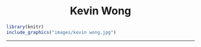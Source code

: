 <center><h1>Kevin Wong</h1></center>

```r
library(knitr)
include_graphics("images/kevin wong.jpg")
```

<hr />

<!-- Global site tag (gtag.js) - Google Analytics -->
<script async src="https://www.googletagmanager.com/gtag/js?id=UA-120232594-1"></script>
<script>
  window.dataLayer = window.dataLayer || [];
  function gtag(){dataLayer.push(arguments);}
  gtag('js', new Date());

  gtag('config', 'UA-120232594-1');
</script>